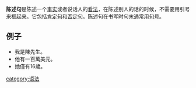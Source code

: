 '''陈述句'''是陈述一个[[事实|事实]]或者说话人的[[看法|看法]]，在陈述别人的话的时候，不需要用引号来框起来。它包括[[肯定句_(文學)|肯定句]]和[[否定句|否定句]]。陈述句在书写时句末通常用[[句号|句号]]。

== 例子 ==
*我是陳先生。
*他有一百萬美元。
*她僅有16歲。

{{漢語語法概念}}
[[category:语法|category:语法]]
